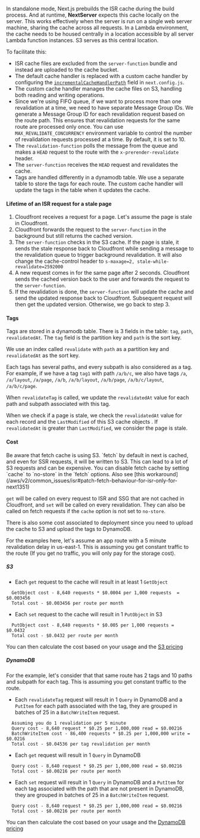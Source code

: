 
In standalone mode, Next.js prebuilds the ISR cache during the build process. And at runtime, **NextServer** expects this cache locally on the server. This works effectively when the server is run on a single web server machine, sharing the cache across all requests. In a Lambda environment, the cache needs to be housed centrally in a location accessible by all server Lambda function instances. S3 serves as this central location.

To facilitate this:

- ISR cache files are excluded from the `server-function` bundle and instead are uploaded to the cache bucket.
- The default cache handler is replaced with a custom cache handler by configuring the [`incrementalCacheHandlerPath`](https://nextjs.org/docs/app/api-reference/next-config-js/incrementalCacheHandlerPath) field in `next.config.js`.
- The custom cache handler manages the cache files on S3, handling both reading and writing operations.
- Since we're using FIFO queue, if we want to process more than one revalidation at a time, we need to have separate Message Group IDs. We generate a Message Group ID for each revalidation request based on the route path. This ensures that revalidation requests for the same route are processed only once. You can use `MAX_REVALIDATE_CONCURRENCY` environment variable to control the number of revalidation requests processed at a time. By default, it is set to 10.
- The `revalidation-function` polls the message from the queue and makes a `HEAD` request to the route with the `x-prerender-revalidate` header.
- The `server-function` receives the `HEAD` request and revalidates the cache.
- Tags are handled differently in a dynamodb table. We use a separate table to store the tags for each route. The custom cache handler will update the tags in the table when it updates the cache.

#### Lifetime of an ISR request for a stale page

1. Cloudfront receives a request for a page. Let's assume the page is stale in Cloudfront.
2. Cloudfront forwards the request to the `server-function` in the background but still returns the cached version.
3. The `server-function` checks in the S3 cache. If the page is stale, it sends the stale response back to Cloudfront while sending a message to the revalidation queue to trigger background revalidation. It will also change the cache-control header to `s-maxage=2, stale-while-revalidate=2592000`
4. A new request comes in for the same page after 2 seconds. Cloudfront sends the cached version back to the user and forwards the request to the `server-function`.
5. If the revalidation is done, the `server-function` will update the cache and send the updated response back to Cloudfront. Subsequent request will then get the updated version. Otherwise, we go back to step 3.

#### Tags 

Tags are stored in a dynamodb table. 
There is 3 fields in the table: `tag`, `path`, `revalidatedAt`. The `tag` field is the partition key and `path` is the sort key.

We use an index called `revalidate` with `path` as a partition key and `revalidatedAt` as the sort key.

Each tags has several paths, and every subpath is also considered as a tag. For example, if we have a tag `tag1` with path `/a/b/c`, we also have tags `/a`, `/a/layout`, `/a/page`, `/a/b`, `/a/b/layout`, `/a/b/page`, `/a/b/c/layout`, `/a/b/c/page`.

When `revalidateTag` is called, we update the `revalidatedAt` value for each path and subpath associated with this tag.

When we check if a page is stale, we check the `revalidatedAt` value for each record and the `LastModified` of this S3 cache objects . If `revalidatedAt` is greater than `LastModified`, we consider the page is stale.

#### Cost

<Callout type="warning" emoji="⚠️">
  Be aware that fetch cache is using S3. `fetch` by default in next is cached, and even for SSR requests, it will be written to S3. This can lead to a lot of S3 requests and can be expensive. You can disable fetch cache by setting `cache` to `no-store` in the `fetch` options. Also see [this workaround](/aws/v2/common_issues/isr#patch-fetch-behaviour-for-isr-only-for-next1351)
</Callout>

`get` will be called on every request to ISR and SSG that are not cached in Cloudfront, and `set` will be called on every revalidation.
They can also be called on fetch requests if the `cache` option is not set to `no-store`.

There is also some cost associated to deployment since you need to upload the cache to S3 and upload the tags to DynamoDB.

For the examples here, let's assume an app route with a 5 minute revalidation delay in us-east-1. This is assuming you get constant traffic to the route (If you get no traffic, you will only pay for the storage cost).

##### S3
- Each `get` request to the cache will result in at least 1 `GetObject`

```
  GetObject cost - 8,640 requests * $0.0004 per 1,000 requests  = $0.003456
  Total cost - $0.003456 per route per month
```

- Each `set` request to the cache will result in 1 `PutObject` in S3

```
  PutObject cost - 8,640 requests * $0.005 per 1,000 requests = $0.0432
  Total cost - $0.0432 per route per month
```

You can then calculate the cost based on your usage and the [S3 pricing](https://aws.amazon.com/s3/pricing/)

##### DynamoDB

For the example, let's consider that that same route has 2 tags and 10 paths and subpath for each tag. This is assuming you get constant traffic to the route.

- Each `revalidateTag` request will result in 1 `Query` in DynamoDB and a `PutItem` for each path associated with the tag, they are grouped in batches of 25 in a `BatchWriteItem` request.
```
  Assuming you do 1 revalidation per 5 minute
  Query cost - 8,640 request * $0.25 per 1,000,000 read = $0.00216
  BatchWriteItem cost - 86,400 requests * $0.25 per 1,000,000 write = $0.0216
  Total cost - $0.04536 per tag revalidation per month
```
- Each `get` request will result in 1 `Query` in DynamoDB
```
  Query cost - 8,640 request * $0.25 per 1,000,000 read = $0.00216
  Total cost - $0.00216 per route per month
```
- Each `set` request will result in 1 `Query` in DynamoDB and a `PutItem` for each tag associated with the path that are not present in DynamoDB, they are grouped in batches of 25 in a `BatchWriteItem` request.
```
  Query cost - 8,640 request * $0.25 per 1,000,000 read = $0.00216
  Total cost - $0.00216 per route per month
```

You can then calculate the cost based on your usage and the [DynamoDB pricing](https://aws.amazon.com/dynamodb/pricing/)

